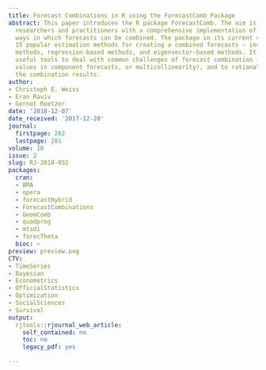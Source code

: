 ```yaml
---
title: Forecast Combinations in R using the ForecastComb Package
abstract: This paper introduces the R package ForecastComb. The aim is to provide
  researchers and practitioners with a comprehensive implementation of the most common
  ways in which forecasts can be combined. The package in its current version covers
  15 popular estimation methods for creating a combined forecasts – including simple
  methods, regression-based methods, and eigenvector-based methods. It also includes
  useful tools to deal with common challenges of forecast combination (e.g., missing
  values in component forecasts, or multicollinearity), and to rationalize and visualize
  the combination results.
author:
- Christoph E. Weiss
- Eran Raviv
- Gernot Roetzer
date: '2018-12-07'
date_received: '2017-12-20'
journal:
  firstpage: 262
  lastpage: 281
volume: 10
issue: 2
slug: RJ-2018-052
packages:
  cran:
  - BMA
  - opera
  - forecastHybrid
  - ForecastCombinations
  - GeomComb
  - quadprog
  - mtsdi
  - forecTheta
  bioc: ~
preview: preview.png
CTV:
- TimeSeries
- Bayesian
- Econometrics
- OfficialStatistics
- Optimization
- SocialSciences
- Survival
output:
  rjtools::rjournal_web_article:
    self_contained: no
    toc: no
    legacy_pdf: yes

---
```

